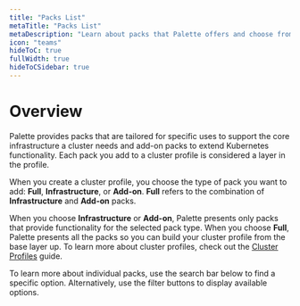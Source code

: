 ```yaml
---
title: "Packs List"
metaTitle: "Packs List"
metaDescription: "Learn about packs that Palette offers and choose from Pallette packs."
icon: "teams"
hideToC: true
fullWidth: true
hideToCSidebar: true
---
```



<Content>

# Overview
Palette provides packs that are tailored for specific uses to support the core infrastructure a cluster needs and add-on packs to extend Kubernetes functionality. Each pack you add to a cluster profile is considered a layer in the profile.  

When you create a cluster profile, you choose the type of pack you want to add: **Full**, **Infrastructure**, or **Add-on**. **Full** refers to the combination of **Infrastructure** and **Add-on** packs.

When you choose **Infrastructure** or **Add-on**, Palette presents only packs that provide functionality for the selected pack type. When you choose **Full**, Palette presents all the packs so you can build your cluster profile from the base layer up. To learn more about cluster profiles, check out the [Cluster Profiles](/cluster-profiles) guide.     

To learn more about individual packs, use the search bar below to find a specific option. Alternatively, use the filter buttons to display available options. 
<Packs />
</Content>
